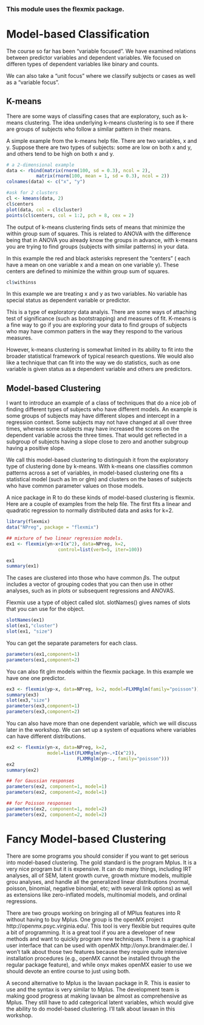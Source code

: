 
### This module uses the flexmix package.

Model-based Classification
====

The course so far has been "variable focused". We have examined relations between predictor variables and dependent variables. We focused on differen types of dependent variables like binary and counts. 

We can also take a "unit focus" where we classify subjects or cases as well as a "variable focus".

K-means
----

There are some ways of classifing cases that are exploratory, such as k-means clustering. The idea underlying k-means clustering is to see if there are groups of subjects who follow a similar pattern in their means.

A simple example from the k-means help file. There are two variables, x and y.  Suppose there are two types of subjects: some are low on both x and y, and others tend to be high on both x and y.  

```r
# a 2-dimensional example
data <- rbind(matrix(rnorm(100, sd = 0.3), ncol = 2),
           matrix(rnorm(100, mean = 1, sd = 0.3), ncol = 2))
colnames(data) <- c("x", "y")

#ask for 2 clusters
cl <- kmeans(data, 2)
cl$centers
plot(data, col = cl$cluster)
points(cl$centers, col = 1:2, pch = 8, cex = 2)
```

The output of k-means clustering finds sets of means that minimize the within group sum of squares. This is related to ANOVA with the difference being that in ANOVA you already know the groups in advance, with k-means you are trying to find groups (subjects with similar patterns) in your data.

In this example the red and black asterisks represent the "centers" ( each have a mean on one variable x and a mean on one variable y). These centers are defined to minimize the within group sum of squares.

```r
cl$withinss
```

In this example we are treating x and y as two variables. No  variable has special status as dependent variable or predictor. 

This is a type of exploratory data analyis. There are some ways of attaching test of significance (such as bootstrapping) and measures of fit.  K-means is a fine way to go if you are exploring your data to find groups of subjects who may have common patters in the way they respond to the various measures.

However, k-means clustering is somewhat limited in its ability to fit into the broader statistical framework of typical research questions. We would also like a technique that can fit into the way we do statistics, such as one variable is given status as a dependent variable and others are predictors.

Model-based Clustering
----

I want to introduce an example of a class of techniques that do a nice job of finding different types of subjects who have different models.  An example is some groups of subjects may have different slopes and intercept in a regression context.  Some subjects may not have changed at all over three times, whereas some subjects may have increased the scores on the dependent variable across the three times.  That would get reflected in a subgroup of subjects having a slope close to zero and another subgroup having a positive slope.  

We call this model-based clustering to distinguish it from the exploratory type of clustering done by k-means. With k-means one classifies common patterns across a set of variables, in model-based clustering one fits a statistical model (such as lm or glm) and clusters on the bases of subjects who have common parameter values on those models.

A nice package in R to do these kinds of model-based clustering is flexmix.  Here are a couple of examples from the help file. The first fits a linear and quadratic regression to normally distributed data and asks for k=2.

```r
library(flexmix)
data("NPreg", package = "flexmix")

## mixture of two linear regression models. 
ex1 <- flexmix(yn~x+I(x^2), data=NPreg, k=2,
                   control=list(verb=5, iter=100))

ex1
summary(ex1)
```

The cases are clustered into those who have common $\beta$s.
The output includes a vector of grouping codes that you can then use in other analyses, such as in plots or subsequent regressions and ANOVAS.

Flexmix use a type of object called slot.  slotNames() gives names of slots that you can use for the object.

```r
slotNames(ex1)
slot(ex1,"cluster")
slot(ex1, "size")
````

You can get the separate parameters for each class.

```r
parameters(ex1,component=1)
parameters(ex1,component=2)
```

You can also fit glm models within the flexmix package. In this example we have one one predictor.

```r
ex3 <- flexmix(yp~x, data=NPreg, k=2, model=FLXMRglm(family="poisson"))
summary(ex3)
slot(ex3,"size")
parameters(ex3,component=1)
parameters(ex3,component=2)
```

You can also have more than one dependent variable, which we will discuss later in the workshop. We can set up a system of equations where variables can have different distributions.

```r
ex2 <- flexmix(yn~x, data=NPreg, k=2,
               model=list(FLXMRglm(yn~.+I(x^2)), 
                          FLXMRglm(yp~., family="poisson")))
ex2
summary(ex2)

## for Gaussian responses 
parameters(ex2, component=1, model=1)
parameters(ex2, component=2, model=1)

## for Poisson responses 
parameters(ex2, component=1, model=2)
parameters(ex2, component=2, model=2)
```

Fancy Model-based Clustering
=====

There are some programs you should consider if you want to get serious into model-based clustering.  The gold standard is the program Mplus. It is a very nice program but it is expensive. It can do  many things, including IRT analyses, all of SEM, latent growth curve, growth mixture models, multiple grou analyses, and handle all the generalized linear distributions (normal, poisson, binomial, negative binomial, etc; with several link options) as well as extensions like zero-inflated models, multinomial models, and ordinal regressions. 

There are two groups working on bringing all of MPlus features into R without having to buy Mplus.  One group is the openMX project http://openmx.psyc.virginia.edu/.  This tool is very flexible but requires quite a bit of programming. It is a great tool if you are a developer of new methods and want to quickly program new techniques. There is a graphical user interface that can be used with openMX http://onyx.brandmaier.de/.  I won't talk about those two features because they require quite intensive installation procedures (e.g., openMX cannot be installed through the regular package feature), and while onyx makes openMX easier to use we should devote an entire course to just using both.

A second alternative to Mplus is the lavaan package in R. This is easier to use and the syntax is very similar to Mplus. The development team is making good progress at making lavaan be almost as comprehensive as Mplus.  They still have to add categorical latent variables, which would give the ability to do model-based clustering.  I'll talk about lavaan in this workshop.
